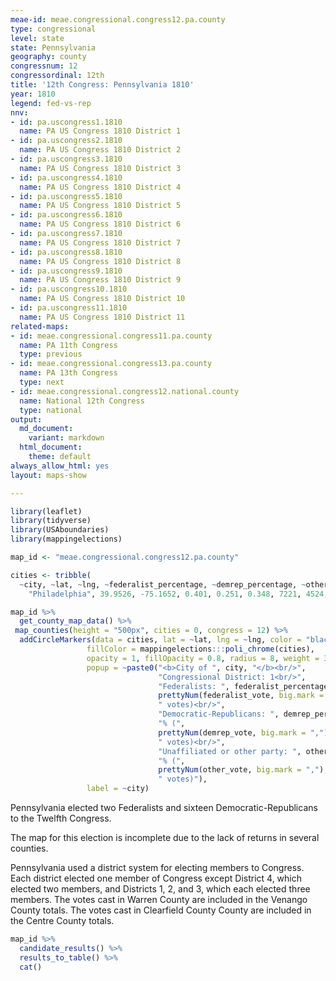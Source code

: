 ```yaml
---
meae-id: meae.congressional.congress12.pa.county
type: congressional
level: state
state: Pennsylvania
geography: county
congressnum: 12
congressordinal: 12th
title: '12th Congress: Pennsylvania 1810'
year: 1810
legend: fed-vs-rep
nnv:
- id: pa.uscongress1.1810
  name: PA US Congress 1810 District 1
- id: pa.uscongress2.1810
  name: PA US Congress 1810 District 2
- id: pa.uscongress3.1810
  name: PA US Congress 1810 District 3
- id: pa.uscongress4.1810
  name: PA US Congress 1810 District 4
- id: pa.uscongress5.1810
  name: PA US Congress 1810 District 5
- id: pa.uscongress6.1810
  name: PA US Congress 1810 District 6
- id: pa.uscongress7.1810
  name: PA US Congress 1810 District 7
- id: pa.uscongress8.1810
  name: PA US Congress 1810 District 8
- id: pa.uscongress9.1810
  name: PA US Congress 1810 District 9
- id: pa.uscongress10.1810
  name: PA US Congress 1810 District 10
- id: pa.uscongress11.1810
  name: PA US Congress 1810 District 11
related-maps:
- id: meae.congressional.congress11.pa.county
  name: PA 11th Congress
  type: previous
- id: meae.congressional.congress13.pa.county
  name: PA 13th Congress
  type: next
- id: meae.congressional.congress12.national.county
  name: National 12th Congress
  type: national
output:
  md_document:
    variant: markdown
  html_document:
    theme: default
always_allow_html: yes
layout: maps-show

---
```


```r
library(leaflet)
library(tidyverse)
library(USAboundaries)
library(mappingelections)

map_id <- "meae.congressional.congress12.pa.county"

cities <- tribble(
  ~city, ~lat, ~lng, ~federalist_percentage, ~demrep_percentage, ~other_percentage, ~federalist_vote, ~demrep_vote, ~other_vote,
    "Philadelphia", 39.9526, -75.1652, 0.401, 0.251, 0.348, 7221, 4524, 6270)
```

<div class="map">

```r
map_id %>%
  get_county_map_data() %>%
 map_counties(height = "500px", cities = 0, congress = 12) %>% 
  addCircleMarkers(data = cities, lat = ~lat, lng = ~lng, color = "black",
                 fillColor = mappingelections:::poli_chrome(cities),
                 opacity = 1, fillOpacity = 0.8, radius = 8, weight = 3,
                 popup = ~paste0("<b>City of ", city, "</b><br/>",
                                 "Congressional District: 1<br/>",
                                 "Federalists: ", federalist_percentage * 100, "% (", 
                                 prettyNum(federalist_vote, big.mark = ","), 
                                 " votes)<br/>",
                                 "Democratic-Republicans: ", demrep_percentage * 100,
                                 "% (", 
                                 prettyNum(demrep_vote, big.mark = ","),
                                 " votes)<br/>",
                                 "Unaffiliated or other party: ", other_percentage * 100,
                                 "% (", 
                                 prettyNum(other_vote, big.mark = ","),
                                 " votes)"),
                 label = ~city) 
```

</div>

Pennsylvania elected two Federalists and sixteen Democratic-Republicans to the Twelfth Congress.

The map for this election is incomplete due to the lack of returns in several counties.

Pennsylvania used a district system for electing members to Congress. Each district elected one member of Congress except District 4, which elected two members, and Districts 1, 2, and 3, which each elected three members. The votes cast in Warren County are included in the Venango County totals. The votes cast in Clearfield County County are included in the Centre County totals.

<div class="results-table">

```r
map_id %>%
  candidate_results() %>%
  results_to_table() %>%
  cat()
```

</div>
